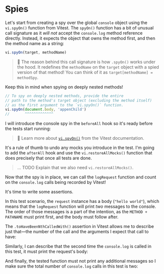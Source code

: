 # Spies

Let's start from creating a spy over the global `console` object using the `vi.spyOn()` function from Vitest. The `spyOn()` function has a bit of unusual call signature as it _will not_ accept the `console.log` method reference directly. Instead, it expects the object that owns the method first, and then the method name as a string:

```ts
vi.spyOn(target, methodName)
```

> 📝 The reason behind this call signature is how `.spyOn()` works under the hood. It redefines the `methodName` on the `target` object with a spied version of that method! You can think of it as `target[methodName] = methodSpy`.

Keep this in mind when spying on deeply nested methods!

```ts
// To spy on deeply nested methods, provide the entire
// path to the method's target object (excluding the method itself)
// as the first argument to the `vi.spyOn()` function.
vi.spyOn(document.body, 'appenChild')
//       ^^^^^^^^^^^^^
```

I will introduce the console spy in the `beforeAll` hook so it's ready before the tests start running:

<CodeFile file="log-request.test.ts" range="3-5" />

> 📜 Learn more about [`vi.spyOn()`](https://vitest.dev/api/vi.html#vi-spyon) from the Vitest documentation.

It's a rule of thumb to undo any mocks you introduce in the test. I'm going to add the `afterAll` hook and use the `vi.restoreAllMocks()` function that does precisely that once all tests are done.

<CodeFile file="log-request.test.ts" range="11-13" />

> ... TODO Explain that we also need `vi.restoreAllMocks()`.

<CodeFile file="log-request.test.ts" range="7-9" />

Now that the spy is in place, we can call the `logRequest` function and count on the `console.log` calls being recorded by Vitest!

<CodeFile file="log-request.test.ts" range="16-20" highlight="20" />

It's time to write some assertions.

In this test scenario, the `request` instance has a body (`"hello world"`), which means that the `logRequest` function will print _two_ messages to the console. The order of those messages is a part of the intention, as the `METHOD + PATHNAME` must print first, and the body must follow after.

The `.toHaveBeenNthCalledWith()` assertion in Vitest allows me to describe just that—the number of the call and the arguments I expect that call to have:

<CodeFile file="log-request.test.ts" range="22" />

Similarly, I can describe that the second time the `console.log` is called in this test, it must print the request's body:

<CodeFile file="log-request.test.ts" range="23" />

And finally, the tested function must not print any additional messages so I make sure the total number of `console.log` calls in this test is two:

<CodeFile file="log-request.test.ts" range="24" />
